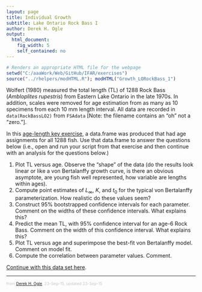 ```yaml
---
layout: page
title: Individual Growth
subtitle: Lake Ontario Rock Bass I
author: Derek H. Ogle
output: 
  html_document: 
    fig_width: 5
    self_contained: no
---
```

```r
# Renders an appropriate HTML file for the webpage
setwd("C:/aaaWork/Web/GitHub/IFAR/exercises")
source("../rhelpers/modHTML.R"); modHTML("Growth_LORockBass_1")
```

Wolfert (1980) measured the total length (TL) of 1288 Rock Bass (*Ambloplites rupestris*) from Eastern Lake Ontario in the late 1970s.  In addition, scales were removed for age estimation from as many as 10 specimens from each 10 mm length interval.  All data are recorded in `data(RockBassLO2)` from `FSAdata` [Note: the filename contains an "oh" not a "zero."].

In this [age-length key exercise](ALK_LORockBass_2.html), a data.frame was produced that had age assignments for all 1288 fish.  Use that data.frame to answer the questions below (i.e., open and run your script from that exercise and then continue with an analysis for the questions below.)

1. Plot TL versus age.  Observe the "shape" of the data (do the results look linear or like a von Bertalanffy growth curve, is there an obvious asymptote, are young fish well represented, how variable are lengths within ages).
1. Compute point estimates of $L_{\infty}$, $K$, and $t_{0}$ for the typical von Bertalanffy parameterization.  How realistic do these values seem?
1. Construct 95% bootstrapped confidence intervals for each parameter.  Comment on the widths of these confidence intervals.  What explains this?
1. Predict the mean TL, with 95% confidence interval for an age-6 Rock Bass.  Comment on the width of this confidence interval.  What explains this?
1. Plot TL versus age and superimpose the best-fit von Bertalanffy model.  Comment on model fit.
1. Compute the correlation between parameter values.  Comment.

[Continue with this data set here](Growth_LORockBass_2.html).

---
<p style="font-size: 0.75em; color: c6c6c6;">from <a href="http://derekogle.com">Derek H. Ogle</a>, 23-Sep-15, updated 23-Sep-15</p>

<style type="text/css">
ol ol { list-style-type: lower-alpha; }
</style>
